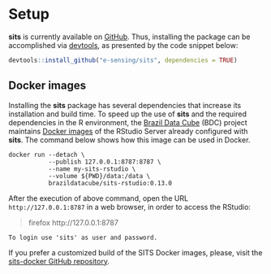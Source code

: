 # Setup {-}

**sits** is currently available on [GitHub](https://github.com/e-sensing/sits). Thus, installing the package can be accomplished via [devtools](https://cran.r-project.org/web/packages/devtools/index.html), as presented by the code snippet below:

```r
devtools::install_github("e-sensing/sits", dependencies = TRUE)
```

## Docker images {-}

Installing the **sits** package has several dependencies that increase its installation and build time. To speed up the use of **sits** and the required dependencies in the R environment, the [Brazil Data Cube](https://github.com/brazil-data-cube) (BDC) project maintains [Docker images](https://hub.docker.com/r/brazildatacube/sits-rstudio) of the RStudio Server already configured with **sits**. The command below shows how this image can be used in Docker.

```shell
docker run --detach \
           --publish 127.0.0.1:8787:8787 \
           --name my-sits-rstudio \
           --volume ${PWD}/data:/data \
           brazildatacube/sits-rstudio:0.13.0
```

After the execution of above command, open the URL `http://127.0.0.1:8787` in a web browser, in order to access the RStudio:

> firefox http://127.0.0.1:8787

```To login use 'sits' as user and password.```

If you prefer a customized build of the SITS Docker images, please, visit the [sits-docker GitHub repository](https://github.com/e-sensing/sits).

